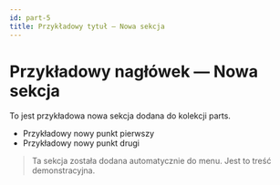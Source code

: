 ```yaml
---
id: part-5
title: Przykładowy tytuł — Nowa sekcja
---
```


# Przykładowy nagłówek — Nowa sekcja

To jest przykładowa nowa sekcja dodana do kolekcji parts.

- Przykładowy nowy punkt pierwszy
- Przykładowy nowy punkt drugi

> Ta sekcja została dodana automatycznie do menu. Jest to treść demonstracyjna.
